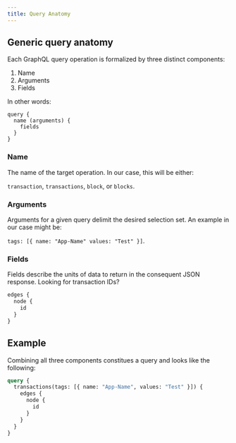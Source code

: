 ```yaml
---
title: Query Anatomy
---
```


## Generic query anatomy

Each GraphQL query operation is formalized by three distinct components:
1. Name
2. Arguments
3. Fields

In other words:

```
query {
  name (arguments) {
    fields
  }
}
```

### Name

The name of the target operation. In our case, this will be either: 

`transaction`, `transactions`, `block`, or `blocks`.

### Arguments

Arguments for a given query delimit the desired selection set. An example in our case might be:

`tags: [{ name: "App-Name" values: "Test" }]`.

### Fields

Fields describe the units of data to return in the consequent JSON response. Looking for transaction IDs? 

```graphql
edges {
  node {
    id
  }
}
```

## Example

Combining all three components constitues a query and looks like the following:

```graphql
query {
  transactions(tags: [{ name: "App-Name", values: "Test" }]) {
    edges {
      node {
        id
      }
    }
  }
}
```